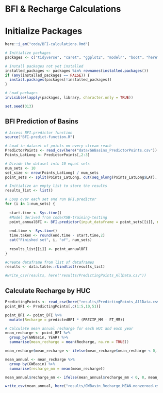 # BFI & Recharge Calculations

# Initialize Packages
```r
here::i_am("code/BFI-calculations.Rmd")

# Initialize packages
packages <- c("tidyverse", "caret", "ggplot2", "modelr", "boot", "here", "sf", "raster", "prism", "exactextractr", "devtools")

# Install packages not yet installed
installed_packages <- packages %in% rownames(installed.packages())
if (any(installed_packages == FALSE)) {
  install.packages(packages[!installed_packages])
}

# Load packages
invisible(lapply(packages, library, character.only = TRUE))

set.seed(313)
```

## BFI Prediction of Basins

```r
# Access BFI.predictor function
source("BFI-predict-function.R")

# Load in dataset of points on every stream reach
PredictorPoints <- read_csv(here("data/GWBasins_PredictorPoints.csv"))
Points_LatLong <- PredictorPoints[,2:3]

# Divide the dataset into 10 equal sets
num_sets <- 10
set_size <- nrow(Points_LatLong) / num_sets
point_sets <- split(Points_LatLong, cut(seq_along(Points_LatLong$LAT), breaks = num_sets, labels = FALSE))

# Initialize an empty list to store the results
results_list <- list()

# Loop over each set and run BFI.predictor
for (i in 1:num_sets) {
  
  start.time <- Sys.time()
  #Model derived from code/XGB-training-testing
  point_annualBFI <- BFI.predictor(input_dataframe = point_sets[[i]], model_path = xgb.model)
  
  end.time <- Sys.time()
  time.taken <- round(end.time - start.time,2)
  cat("Finished set", i, "of", num_sets)
  
  results_list[[i]] <- point_annualBFI
}

#Create dataframe from list of dataframes
results <- data.table::rbindlist(results_list)

#write_csv(results, here("results/PredictingPoints_AllData.csv"))
```

## Calculate Recharge by HUC

```r
PredictingPoints <- read_csv(here("results/PredictingPoints_AllData.csv"))
point_BFI <- PredictingPoints[,c(1:5,10,51)]

point_BFI <- point_BFI %>%
  mutate(Recharge = predictedBFI * (PRECIP_MM - ET_MM))

# Calculate mean annual recharge for each HUC and each year
mean_recharge <- point_BFI %>%
  group_by(GWBasin, YEAR) %>%
  summarise(mean_recharge = mean(Recharge, na.rm = TRUE))

mean_recharge$mean_recharge <- ifelse(mean_recharge$mean_recharge < 0, 0, mean_recharge$mean_recharge)

mean_annual <- mean_recharge %>%
  group_by(GWBasin) %>%
  summarise(recharge_mm = mean(mean_recharge))

mean_annual$recharge_mm <- ifelse(mean_annual$recharge_mm < 0, 0, mean_annual$recharge_mm)

write_csv(mean_annual, here("results/GWBasin_Recharge_MEAN.nonzeroed.csv"))
```
